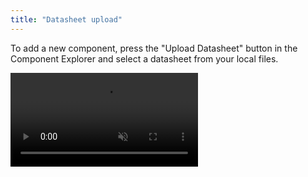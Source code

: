 ```yaml
---
title: "Datasheet upload"
---
```


To add a new component, press the "Upload Datasheet" button in the Component Explorer and select a datasheet from your local files.

  <video autoPlay muted loop playsInline className="w-full aspect-video" src="https://embedd.it/img/datasheetupload.mp4" />


Datasheet processing takes between 5 minutes and an hour. During this time, components will appear with a "processing" label in the related tab. You'll receive an email notification once processing is complete.

After processing finishes, you can access the digital component model by clicking on the component's configuration.
